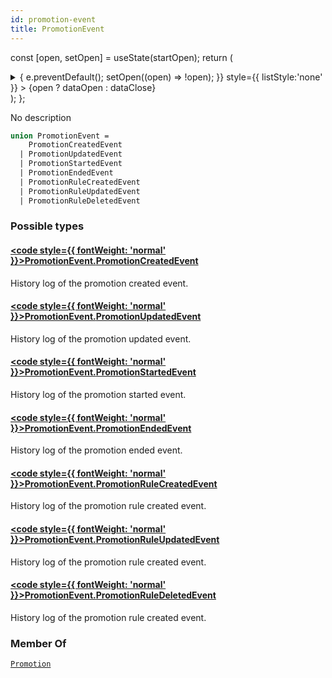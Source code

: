 ```yaml
---
id: promotion-event
title: PromotionEvent
---
```






const [open, setOpen] = useState(startOpen);
return (
<details {...(open ? { open: true } : {})} className="details" style={{ border:'none', boxShadow:'none', background:'var(--ifm-background-color)' }}>
<summary
onClick={(e) => {
e.preventDefault();
setOpen((open) => !open);
}}
style={{ listStyle:'none' }} >
{open ? dataOpen : dataClose}
</summary>
{open && children}
</details>
);
};

No description

```graphql
union PromotionEvent =
    PromotionCreatedEvent
  | PromotionUpdatedEvent
  | PromotionStartedEvent
  | PromotionEndedEvent
  | PromotionRuleCreatedEvent
  | PromotionRuleUpdatedEvent
  | PromotionRuleDeletedEvent
```

### Possible types

#### [<code style={{ fontWeight: 'normal' }}>PromotionEvent.<b>PromotionCreatedEvent</b></code>](../../../api-reference/discounts/objects/promotion-created-event.mdx) <Badge class="badge badge--secondary" text="object"/> <Badge class="badge badge--secondary" text="discounts"/>

History log of the promotion created event.

#### [<code style={{ fontWeight: 'normal' }}>PromotionEvent.<b>PromotionUpdatedEvent</b></code>](../../../api-reference/discounts/objects/promotion-updated-event.mdx) <Badge class="badge badge--secondary" text="object"/> <Badge class="badge badge--secondary" text="discounts"/>

History log of the promotion updated event.

#### [<code style={{ fontWeight: 'normal' }}>PromotionEvent.<b>PromotionStartedEvent</b></code>](../../../api-reference/discounts/objects/promotion-started-event.mdx) <Badge class="badge badge--secondary" text="object"/> <Badge class="badge badge--secondary" text="discounts"/>

History log of the promotion started event.

#### [<code style={{ fontWeight: 'normal' }}>PromotionEvent.<b>PromotionEndedEvent</b></code>](../../../api-reference/discounts/objects/promotion-ended-event.mdx) <Badge class="badge badge--secondary" text="object"/> <Badge class="badge badge--secondary" text="discounts"/>

History log of the promotion ended event.

#### [<code style={{ fontWeight: 'normal' }}>PromotionEvent.<b>PromotionRuleCreatedEvent</b></code>](../../../api-reference/discounts/objects/promotion-rule-created-event.mdx) <Badge class="badge badge--secondary" text="object"/> <Badge class="badge badge--secondary" text="discounts"/>

History log of the promotion rule created event.

#### [<code style={{ fontWeight: 'normal' }}>PromotionEvent.<b>PromotionRuleUpdatedEvent</b></code>](../../../api-reference/discounts/objects/promotion-rule-updated-event.mdx) <Badge class="badge badge--secondary" text="object"/> <Badge class="badge badge--secondary" text="discounts"/>

History log of the promotion rule created event.

#### [<code style={{ fontWeight: 'normal' }}>PromotionEvent.<b>PromotionRuleDeletedEvent</b></code>](../../../api-reference/discounts/objects/promotion-rule-deleted-event.mdx) <Badge class="badge badge--secondary" text="object"/> <Badge class="badge badge--secondary" text="discounts"/>

History log of the promotion rule created event.

### Member Of

[`Promotion`](../../../api-reference/discounts/objects/promotion.mdx) <Badge class="badge badge--secondary" text="object"/>
